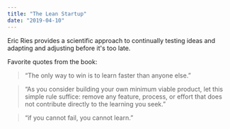```yaml
---
title: "The Lean Startup"
date: "2019-04-10"
---
```


Eric Ries provides a scientific approach to continually testing ideas and adapting and adjusting before it's too late.

Favorite quotes from the book:

> “The only way to win is to learn faster than anyone else.”

> “As you consider building your own minimum viable product, let this simple rule suffice: remove any feature, process, or effort that does not contribute directly to the learning you seek.”

> “if you cannot fail, you cannot learn.”
